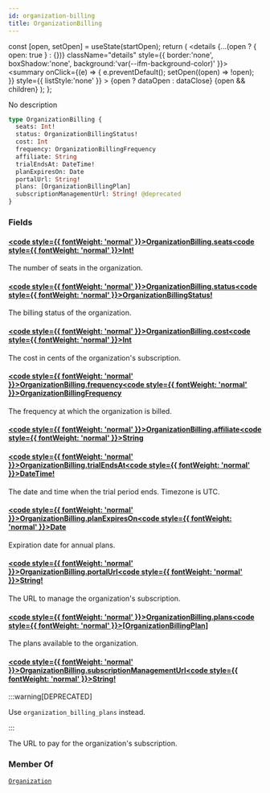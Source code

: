 ```yaml
---
id: organization-billing
title: OrganizationBilling
---
```









  const [open, setOpen] = useState(startOpen);
  return (
    <details {...(open ? { open: true } : {})} className="details" style={{ border:'none', boxShadow:'none', background:'var(--ifm-background-color)' }}>
      <summary
        onClick={(e) => {
          e.preventDefault();
          setOpen((open) => !open);
        }}
        style={{ listStyle:'none' }}
      >
      {open ? dataOpen : dataClose}
      </summary>
      {open && children}
    </details>
  );
};








No description


```graphql
type OrganizationBilling {
  seats: Int!
  status: OrganizationBillingStatus!
  cost: Int
  frequency: OrganizationBillingFrequency
  affiliate: String
  trialEndsAt: DateTime!
  planExpiresOn: Date
  portalUrl: String!
  plans: [OrganizationBillingPlan]
  subscriptionManagementUrl: String! @deprecated
}
```




### Fields

#### [<code style={{ fontWeight: 'normal' }}>OrganizationBilling.<b>seats</b></code>](#)<Bullet />[<code style={{ fontWeight: 'normal' }}><b>Int!</b></code>](/swapi/types/scalars/int.mdx) <Badge class="badge badge--secondary badge--non_null" text="non-null"/> <Badge class="badge badge--secondary " text="scalar"/> 
The number of seats in the organization.


#### [<code style={{ fontWeight: 'normal' }}>OrganizationBilling.<b>status</b></code>](#)<Bullet />[<code style={{ fontWeight: 'normal' }}><b>OrganizationBillingStatus!</b></code>](/swapi/types/enums/organization-billing-status.mdx) <Badge class="badge badge--secondary badge--non_null" text="non-null"/> <Badge class="badge badge--secondary " text="enum"/> 
The billing status of the organization.


#### [<code style={{ fontWeight: 'normal' }}>OrganizationBilling.<b>cost</b></code>](#)<Bullet />[<code style={{ fontWeight: 'normal' }}><b>Int</b></code>](/swapi/types/scalars/int.mdx) <Badge class="badge badge--secondary " text="scalar"/> 
The cost in cents of the organization's subscription.


#### [<code style={{ fontWeight: 'normal' }}>OrganizationBilling.<b>frequency</b></code>](#)<Bullet />[<code style={{ fontWeight: 'normal' }}><b>OrganizationBillingFrequency</b></code>](/swapi/types/enums/organization-billing-frequency.mdx) <Badge class="badge badge--secondary " text="enum"/> 
The frequency at which the organization is billed.


#### [<code style={{ fontWeight: 'normal' }}>OrganizationBilling.<b>affiliate</b></code>](#)<Bullet />[<code style={{ fontWeight: 'normal' }}><b>String</b></code>](/swapi/types/scalars/string.mdx) <Badge class="badge badge--secondary " text="scalar"/> 



#### [<code style={{ fontWeight: 'normal' }}>OrganizationBilling.<b>trialEndsAt</b></code>](#)<Bullet />[<code style={{ fontWeight: 'normal' }}><b>DateTime!</b></code>](/swapi/types/scalars/date-time.mdx) <Badge class="badge badge--secondary badge--non_null" text="non-null"/> <Badge class="badge badge--secondary " text="scalar"/> 
The date and time when the trial period ends. Timezone is UTC.


#### [<code style={{ fontWeight: 'normal' }}>OrganizationBilling.<b>planExpiresOn</b></code>](#)<Bullet />[<code style={{ fontWeight: 'normal' }}><b>Date</b></code>](/swapi/types/scalars/date.mdx) <Badge class="badge badge--secondary " text="scalar"/> 
Expiration date for annual plans.


#### [<code style={{ fontWeight: 'normal' }}>OrganizationBilling.<b>portalUrl</b></code>](#)<Bullet />[<code style={{ fontWeight: 'normal' }}><b>String!</b></code>](/swapi/types/scalars/string.mdx) <Badge class="badge badge--secondary badge--non_null" text="non-null"/> <Badge class="badge badge--secondary " text="scalar"/> 
The URL to manage the organization's subscription.


#### [<code style={{ fontWeight: 'normal' }}>OrganizationBilling.<b>plans</b></code>](#)<Bullet />[<code style={{ fontWeight: 'normal' }}><b>[OrganizationBillingPlan]</b></code>](/swapi/types/objects/organization-billing-plan.mdx) <Badge class="badge badge--secondary " text="list"/> <Badge class="badge badge--secondary " text="object"/> 
The plans available to the organization.


#### [<code style={{ fontWeight: 'normal' }}>OrganizationBilling.<b>subscriptionManagementUrl</b></code>](#)<Bullet />[<code style={{ fontWeight: 'normal' }}><b>String!</b></code>](/swapi/types/scalars/string.mdx) <Badge class="badge badge--secondary badge--deprecated" text="deprecated"/> <Badge class="badge badge--secondary badge--non_null" text="non-null"/> <Badge class="badge badge--secondary " text="scalar"/> 
:::warning[DEPRECATED]

Use `organization_billing_plans` instead.

:::

The URL to pay for the organization's subscription.






### Member Of

[`Organization`](/swapi/types/objects/organization.mdx)  <Badge class="badge badge--secondary badge--relation" text="object"/>